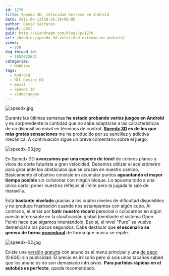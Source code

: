 ```yaml
---
id: 1276
title: Speedx 3D, velocidad extrema en Android
date: 2011-04-12T10:26:18+00:00
author: David Saltares
layout: post
guid: http://siondream.com/blog/?p=1276
url: /hobbies/speedx-3d-velocidad-extrema-en-android/
views:
  - 938
dsq_thread_id:
  - 1852022641
categories:
  - Hobbies
tags:
  - Android
  - HTC Desire HD
  - móvil
  - Speedx 3D
  - videojuegos
---
```


![speedx.jpg](/img/wp/speedx.webp)

Durante las últimas semanas **he estado probando varios juegos en Android** y es sorprendente la cantidad que no sabe adaptarse a las características de un dispositivo móvil en términos de control. **[Speedx 3D](http://www.facebook.com/Speedx3D) es de los que más gratas sensaciones** me ha producido por su sencillez y adictiva mecánica. A continuación sigue un breve comentario sobre el juego.

![speedx-03.jpg](/img/wp/speedx-03.webp)

En Speedx 3D **avanzamos por una especie de túnel** de colores planos y vivos de corte futurista a gran velocidad. Debemos utilizar el acelerómetro para girar ante los obstáculos que se cruzan en nuestro camino. Básicamente el objetivo consiste en acumular puntos **aguantando el mayor tiempo posible** sin colisionar con ningún bloque. Lo apuesta todo a una única carta: poner nuestros reflejos al límite pero la jugada le sale de maravilla.

Está **bastante nivelado** gracias a los cuatro niveles de dificultad disponibles y no produce frustración cuando nos estampamos con algún cubo. Al contrario, el ansia por **batir nuestro récord** personal o colocarnos en algún puesto interesante en la clasificación global (mediante el sistema Open Feint) hace que sigamos intentándolo. Eso sí, el nivel "Pure" se vuelve demencial a los pocos segundos. Cabe destacar que **el escenario se genera de forma [procedural](http://en.wikipedia.org/wiki/Procedural_generation)** de forma que nunca se repite.

![speedx-02.jpg](/img/wp/speedx-02.webp)

Existe una [versión gratuita](https://market.android.com/details?id=com.beepstreet.speedxads) con anuncios el menú principal y una [de pago](https://market.android.com/details?id=com.beepstreet.speedx) (0.60€) sin publicidad. El precio es irrisorio pero si sois unos tacaños sabed que los anuncios no son demasiado intrusivos. **Para partidas rápidas en el autobús es perfecto**, queda recomendado.
